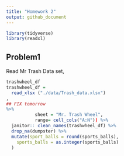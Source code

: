 ```yaml
---
title: "Homework 2"
output: github_document
---
```


```r
library(tidyverse)
library(readxl)
```

## Problem1

Read Mr Trash Data set, 

```r
trashwheel_df
trashwheel_df =
  read_xlsx ("./data/Trash_data.xlsx")
,
## FIX tomorrow
%>%
           sheet = "Mr. Trash Wheel", 
           range= cell_cols("A:N")) %>%
  janitor:: clean_names(trashwheel_df) %>%
  drop_na(dumpster) %>%
  mutate(sport_balls = round(sports_balls), 
    sports_balls = as.integer(sports_balls)
  )
```


